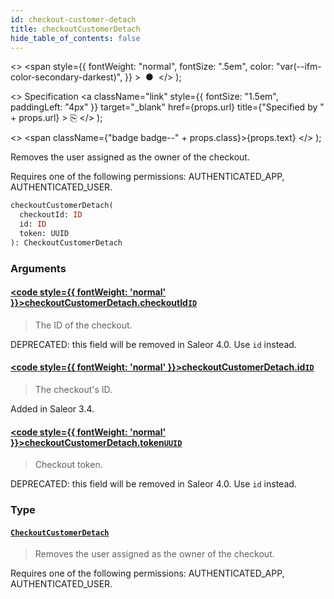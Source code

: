 ```yaml
---
id: checkout-customer-detach
title: checkoutCustomerDetach
hide_table_of_contents: false
---
```


  <>
    <span
      style={{
        fontWeight: "normal",
        fontSize: ".5em",
        color: "var(--ifm-color-secondary-darkest)",
      }}
    >
      &nbsp;●&nbsp;
    </span>
  </>
);

  <>
    Specification
    <a
      className="link"
      style={{ fontSize: "1.5em", paddingLeft: "4px" }}
      target="\_blank"
      href={props.url}
      title={"Specified by " + props.url}
    >
      ⎘
    </a>
  </>
);

  <>
    <span className={"badge badge--" + props.class}>{props.text}</span>
  </>
);

Removes the user assigned as the owner of the checkout.

Requires one of the following permissions: AUTHENTICATED_APP, AUTHENTICATED_USER.

```graphql
checkoutCustomerDetach(
  checkoutId: ID
  id: ID
  token: UUID
): CheckoutCustomerDetach
```

### Arguments

#### [<code style={{ fontWeight: 'normal' }}>checkoutCustomerDetach.<b>checkoutId</b></code>](#)<Bullet />[`ID`](../../../storefront/miscellaneous/scalars/id) <Badge class="secondary" text="scalar"/>

> The ID of the checkout.

DEPRECATED: this field will be removed in Saleor 4.0. Use `id` instead.

>

#### [<code style={{ fontWeight: 'normal' }}>checkoutCustomerDetach.<b>id</b></code>](#)<Bullet />[`ID`](../../../storefront/miscellaneous/scalars/id) <Badge class="secondary" text="scalar"/>

> The checkout's ID.

Added in Saleor 3.4.

>

#### [<code style={{ fontWeight: 'normal' }}>checkoutCustomerDetach.<b>token</b></code>](#)<Bullet />[`UUID`](../../../storefront/miscellaneous/scalars/uuid) <Badge class="secondary" text="scalar"/>

> Checkout token.

DEPRECATED: this field will be removed in Saleor 4.0. Use `id` instead.

>

### Type

#### [`CheckoutCustomerDetach`](../../../storefront/checkout/objects/checkout-customer-detach) <Badge class="secondary" text="object"/>

> Removes the user assigned as the owner of the checkout.

Requires one of the following permissions: AUTHENTICATED_APP, AUTHENTICATED_USER.

>
